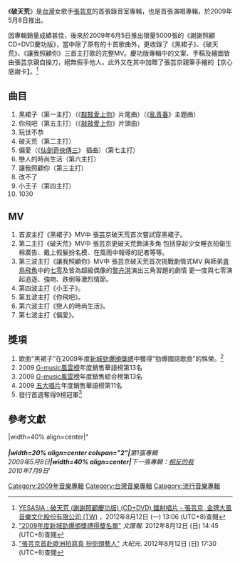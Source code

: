 {{不是|破天慌}}
{{Infobox Album  
| Name		= 破天荒
| Type		= 錄音室專輯
| Artist        = [[張芸京|張芸京]] 
| Cover		= 張芸京 破天荒.jpg
| Released      = 2009年5月8日<br>2009年6月5日（謝謝照顧慶功版）
| Recorded	= 
| Genre		= [[流行音樂|流行音樂]] 
| Length	= 43' 23"
| Label		= [[金牌大風|金牌大風]]、[[EMI|EMI]]
| Producer	= [[胡彥斌|胡彥斌]]、[[五月天|五月天]]、[[陳珊妮|陳珊妮]]、[[蔡健雅|蔡健雅]]、[[許哲珮|許哲珮]]
| Last album	= 
| This album	= 破天荒（2009）
| Next album	= [[相反的我|相反的我]]（2010）
| Misc = {{Extra album cover 2
| Upper caption = Special Edition
| Type          = 專輯
| Cover         = 破天荒_謝謝照顧慶功版.jpg 
| Lower caption = 謝謝照顧慶功版封面
}}
}}
《'''破天荒'''》是[[台灣|台灣]]女歌手[[張芸京|張芸京]]的首張錄音室專輯，也是首張演唱專輯，於2009年5月8日推出。

因專輯銷量成績甚佳，後來於2009年6月5日推出限量5000張的《謝謝照顧CD+DVD慶功版》，當中除了原有的十首歌曲外，更收錄了《黑裙子》、《破天荒》、《讓我照顧你》三首主打歌的完整MV。慶功版專輯中的文案、手稿及繪圖皆由張芸京親自操刀，絕無假手他人，此外又在其中加贈了張芸京親筆手繪的【京心感謝卡】。<ref>[http://www.yesasia.com/global/%E7%A0%B4%E5%A4%A9%E8%8D%92-%E8%AC%9D%E8%AC%9D%E7%85%A7%E9%A1%A7%E6%85%B6%E5%8A%9F%E7%89%88-cd-dvd/1020299052-0-0-0-zh_TW/info.html YESASIA : 破天荒 (謝謝照顧慶功版) (CD+DVD)  鐳射唱片 - 張芸京, 金牌大風音樂文化股份有限公司 (TW)] {{Wayback|url=http://www.yesasia.com/global/%E7%A0%B4%E5%A4%A9%E8%8D%92-%E8%AC%9D%E8%AC%9D%E7%85%A7%E9%A1%A7%E6%85%B6%E5%8A%9F%E7%89%88-cd-dvd/1020299052-0-0-0-zh_TW/info.html |date=20090716203428 }}，2012年8月12日 (一) 13:06 (UTC+8)查閱{{zh-hant}}</ref>

==曲目==
# 黑裙子（第一主打）（《[[敲敲愛上你|敲敲愛上你]]》片尾曲）（《[[亂青春|亂青春]]》主題曲）
# 你飛吧（第五主打）（《[[敲敲愛上你|敲敲愛上你]]》片頭曲）
# 玩世不恭
# 破天荒（第二主打）
# 偏愛（《[[仙劍奇俠傳三_(電視劇)|仙劍奇俠傳三]]》 插曲）（第七主打）
# 戀人的時尚生活（第六主打）
# 讓我照顧你（第三主打）
# 改不了
# 小王子（第四主打）
# 1030

== MV ==
# 首波主打《黑裙子》MV中 張芸京破天荒首次嘗試穿黑裙子。
# 第二主打《破天荒》MV中 張芸京更破天荒飾演多角 包括穿起少女睡衣拍衛生棉廣告、戴上假髮扮名模、在風雨中報導的記者等等。
# 第三波主打《讓我照顧你》MV中 張芸京破天荒首次挑戰劇情式MV 與師弟[[青鳥飛魚|青鳥飛魚]]中的[[七零|七零]]及皆為超級偶像的[[黎卉淇|黎卉淇]]演出三角習題的劇情 更一度與七零演起追逐、強吻、跌倒等激烈情節。
# 第四波主打《小王子》。
# 第五波主打《你飛吧》。
# 第六波主打《戀人的時尚生活》。
# 第七波主打《偏愛》。

== 獎項 ==
#歌曲"黑裙子"在2009年度[[新城勁爆頒獎禮|新城勁爆頒獎禮]]中獲得"勁爆國語歌曲"的殊榮。<ref>[http://paper.wenweipo.com/2009/12/27/EN0912270002.htm "2009年度新城勁爆頒獎禮得獎名單"] {{webarchive|url=https://web.archive.org/web/20120311102312/http://paper.wenweipo.com/2009/12/27/EN0912270002.htm |date=2012-03-11 }} ''文匯報''. 2012年8月12日 (日) 14:45 (UTC+8)查閱</ref>
#2009 [[玫瑰大眾唱片|G-music風雲榜]]年度銷售華語榜第13名
#2009 [[玫瑰大眾唱片|G-music風雲榜]]年度銷售綜合榜第13名
#2009 [[五大唱片|五大唱片]]年度銷售華語榜第11名
#發行首週奪得9榜冠軍<ref>[http://www.epochtimes.com/gb/11/1/16/n3144333.htm "張芸京首赴歐洲拍寫真 扮街頭藝人"] {{Wayback|url=http://www.epochtimes.com/gb/11/1/16/n3144333.htm |date=20121124100412 }} ''大紀元''. 2012年8月12日 (日) 17:30 (UTC+8)查閱</ref>

==參考文獻==
<div class="references-small">
<references></references>
</div>

{{start box}}
|width=40% align=center|''''''<br><br>
|width=20% align=center colspan="2"|'''第1張專輯'''<br>'''2009年5月8日'''
|width=40% align=center|'''下一張專輯：[[相反的我|相反的我]]'''<br>'''2010年7月9日'''<br>
{{end box}}

[[Category:2009年音樂專輯|Category:2009年音樂專輯]]
[[Category:台灣音樂專輯|Category:台灣音樂專輯]]
[[Category:流行音樂專輯|Category:流行音樂專輯]]
